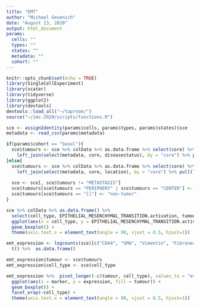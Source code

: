 ```yaml
---
title: "EMT"
author: "Michael Geuenich"
date: "August 13, 2020"
output: html_document
params:
  cells: ""
  types: ""
  states: ""
  metadata: ""
  cohort: ""
---
```


```r
knitr::opts_chunk$set(echo = TRUE)
library(SingleCellExperiment)
library(scater)
library(tidyverse)
library(ggplot2)
library(devtools)
devtools::load_all("~/taproom/")
source("~/imc-2020/scripts/functions.R")
```


```r
sce <- assignIdentity(params$cells, params$types, params$states)$sce
metadata <- read_csv(params$metadata)

if(params$cohort == "basel"){
  sce$tumours <- sce %>% colData %>% as.data.frame %>% select(core) %>% 
    left_join(select(metadata, core, diseasestatus), by = "core") %>% pull(diseasestatus)
}else{
  sce$tumours <- sce %>% colData %>% as.data.frame %>% select(core) %>% 
    left_join(select(metadata, core, location), by = "core") %>% pull(location)
  
  sce <- sce[, sce$tumours != "METASTASIS"]
  sce$tumours[sce$tumours == "PERIPHERY" | sce$tumours == "CENTER"] <- "tumor"
  sce$tumours[sce$tumours == "[]"] <- "non-tumor"
}
```


```r
sce %>% colData %>% as.data.frame() %>% 
  select(cell_type, EPITHELIAL_MESENCHYMAL_TRANSITION.activation, tumours) %>% 
  ggplot(aes(x = cell_type, y = EPITHELIAL_MESENCHYMAL_TRANSITION.activation, fill = tumours)) +
  geom_boxplot() +
  theme(axis.text.x = element_text(angle = 90, vjust = 0.5, hjust=1))
```

```r
emt_expression <- logcounts(sce)[c("CD44", "SMA", "Vimentin", "Fibronectin", "Slug"),] %>% 
  t() %>%  as.data.frame()

emt_expression$tumour <- sce$tumours
emt_expression$cell_type <- sce$cell_type
```

```r
emt_expression %>%  pivot_longer(-c(tumour, cell_type), values_to = "expression", names_to = "marker") %>% 
  ggplot(aes(x = marker, y = expression, fill = tumour)) +
  geom_boxplot() +
  facet_wrap(~cell_type) +
  theme(axis.text.x = element_text(angle = 90, vjust = 0.5, hjust=1))

```